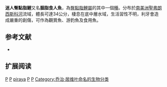 {{Speciesbox 
| genus = Pygocentrus
| species = piraya
| image = London Zoo 00933.jpg
| status = NE
| status_system = IUCN3.1
| authority =  [[Cuvier|Cuvier]], 1819
| synonyms = *''Serrasalmus piraya''<br /><small>Cuvier, 1819</small>
*''Polycentrus piraya''<br /><small>Cuvier, 1819</small>
*''Serrasalmo piranha''<br /><small>Spix & Agassiz, 1829</small>
*''Pygocentrus piranha''<br /><small>Spix & Agassiz, 1829</small>
*''Serrasalmo ferox''<br /><small>Swainson, 1838</small>
*''Pygocentrus bidorsalis''<br /><small>Kner, 1860</small>
}}
'''迷人臀點脂鯉'''又名'''胭脂食人魚'''，為[[臀點脂鯉屬|臀點脂鯉屬]]的其中一個[[種|種]]。分布於[[南美洲|南美洲]][[聖弗朗西斯科河|聖弗朗西斯科河]]流域，體長可達34公分，棲息在底中層水域，生活習性不明，利牙會造成嚴重的創傷，可作為觀賞魚、游釣魚及食用魚。

==参考文献==
{{refbegin}}
*{{FishBase_species|genus=Pygocentrus|species=piraya|year=2014|month=1}}
{{refend}}

== 扩展阅读 ==
{{refbegin}}
{{wikispecies-inline|Pygocentrus piraya|迷人臀點脂鯉}}
{{refend}}

{{Taxonbar|from=Q1262846}}

[[Category:食用魚|P]]
[[Category:觀賞魚|P]]
[[Category:臀點脂鯉屬|piraya]]
[[Category:1819年描述的鱼类|P]]
[[Category:巴西鱼类|P]]
[[Category:乔治·居维叶命名的生物分类|Category:乔治·居维叶命名的生物分类]]


{{魚類小作品}}